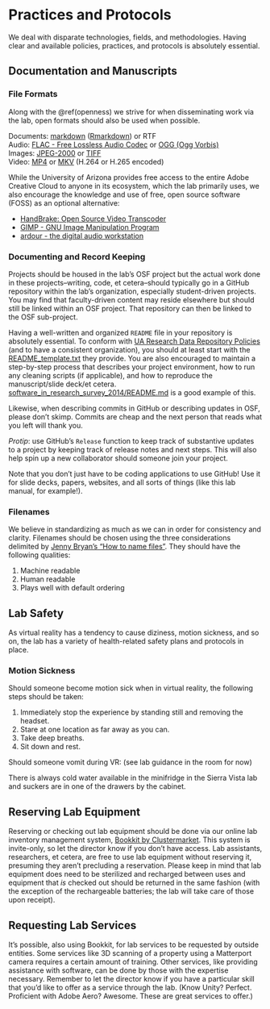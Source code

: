 # Practices and Protocols {#protocols}

We deal with disparate technologies, fields, and methodologies. Having clear and available policies, practices, and protocols is absolutely essential.

## Documentation and Manuscripts {#docs-and-mans}

### File Formats {#fileformats}

Along with the \@ref(openness) we strive for when disseminating work via the lab, open formats should also be used when possible.

Documents: [markdown](https://www.markdownguide.org/cheat-sheet) ([Rmarkdown](https://uoepsy.github.io/usmr/cheatsheet/rmarkdown-2.0.pdf)) or RTF  
Audio: [FLAC - Free Lossless Audio Codec](https://xiph.org/flac/) or [OGG (Ogg Vorbis)](https://www.xiph.org/vorbis/)  
Images: [JPEG-2000](https://jpeg.org/jpeg2000/index.html) or [TIFF](https://www.adobe.com/creativecloud/file-types/image/raster/tiff-file.html)  
Video: [MP4](https://en.wikipedia.org/wiki/MPEG-4_Part_14) or [MKV](https://en.wikipedia.org/wiki/Matroska) (H.264 or H.265 encoded)

While the University of Arizona provides free access to the entire Adobe Creative Cloud to anyone in its ecosystem, which the lab primarily uses, we also encourage the knowledge and use of free, open source software (FOSS) as an optional alternative:

+ [HandBrake: Open Source Video Transcoder](https://handbrake.fr/)
+ [GIMP - GNU Image Manipulation Program](https://www.gimp.org/)
+ [ardour - the digital audio workstation](https://ardour.org/)

### Documenting and Record Keeping {#documenting}

Projects should be housed in the lab's OSF project but the actual work done in these projects--writing, code, et cetera--should typically go in a GitHub repository within the lab's organization, especially student-driven projects. You may find that faculty-driven content may reside elsewhere but should still be linked within an OSF project. That repository can then be linked to the OSF sub-project. 

Having a well-written and organized `README` file in your repository is absolutely essential. To conform with [UA Research Data Repository Policies](https://data.library.arizona.edu/data-management/best-practices/data-documentation-readme-metadata) (and to have a consistent organization), you should at least start with the [README_template.txt](https://osf.io/sj8xv/) they provide. You are also encouraged to maintain a step-by-step process that describes your project environment, how to run any cleaning scripts (if applicable), and how to reproduce the manuscript/slide deck/et cetera. [software_in_research_survey_2014/README.md](https://github.com/softwaresaved/software_in_research_survey_2014/blob/1.0/README.md) is a good example of this.

Likewise, when describing commits in GitHub or describing updates in OSF, please don't skimp. Commits are cheap and the next person that reads what you left will thank you.

*Protip*: use GitHub's `Release` function to keep track of substantive updates to a project by keeping track of release notes and next steps. This will also help spin up a new collaborator should someone join your project.

Note that you don't just have to be coding applications to use GitHub! Use it for slide decks, papers, websites, and all sorts of things (like this lab manual, for example!).

### Filenames

We believe in standardizing as much as we can in order for consistency and clarity. Filenames should be chosen using the three considerations delimited by [Jenny Bryan's "How to name files"](https://speakerdeck.com/jennybc/how-to-name-files?slide=4). They should have the following qualities:

1. Machine readable
1. Human readable
1. Plays well with default ordering

## Lab Safety

As virtual reality has a tendency to cause diziness, motion sickness, and so on, the lab has a variety of health-related safety plans and protocols in place.

### Motion Sickness

Should someone become motion sick when in virtual reality, the following steps should be taken:

1. Immediately stop the experience by standing still and removing the headset.
1. Stare at one location as far away as you can.
1. Take deep breaths.
1. Sit down and rest.

Should someone vomit during VR: (see lab guidance in the room for now)

There is always cold water available in the minifridge in the Sierra Vista lab and suckers are in one of the drawers by the cabinet.

## Reserving Lab Equipment

Reserving or checking out lab equipment should be done via our online lab inventory management system, [Bookkit by Clustermarket](https://www.clustermarket.com). This system is invite-only, so let the director know if you don't have access. Lab assistants, researchers, et cetera, are free to use lab equipment without reserving it, presuming they aren't precluding a reservation. Please keep in mind that lab equipment does need to be sterilized and recharged between uses and equipment that *is* checked out should be returned in the same fashion (with the exception of the rechargeable batteries; the lab will take care of those upon receipt).

## Requesting Lab Services

It's possible, also using Bookkit, for lab services to be requested by outside entities. Some services like 3D scanning of a property using a Matterport camera requires a certain amount of training. Other services, like providing assistance with software, can be done by those with the expertise necessary. Remember to let the director know if you have a particular skill that you'd like to offer as a service through the lab. (Know Unity? Perfect. Proficient with Adobe Aero? Awesome. These are great services to offer.)